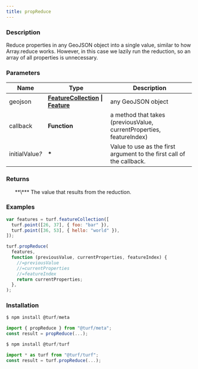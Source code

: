 ```yaml
---
title: propReduce
---
```


    
### Description

Reduce properties in any GeoJSON object into a single value,
similar to how Array.reduce works. However, in this case we lazily run
the reduction, so an array of all properties is unnecessary.

### Parameters

| Name                 | Type                                                                                                                                   | Description                                                           |
| -------------------- | -------------------------------------------------------------------------------------------------------------------------------------- | --------------------------------------------------------------------- |
| geojson              | **[FeatureCollection](https://tools.ietf.org/html/rfc7946#section-3.3) \| [Feature](https://tools.ietf.org/html/rfc7946#section-3.2)** | any GeoJSON object                                                    |
| callback             | **Function**                                                                                                                           | a method that takes (previousValue, currentProperties, featureIndex)  |
| initialValue<i>?</i> | **\***                                                                                                                                 | Value to use as the first argument to the first call of the callback. |

### Returns

<ul>
  **\*** The value that results from the reduction.

</ul>

### Examples

```javascript
var features = turf.featureCollection([
  turf.point([26, 37], { foo: "bar" }),
  turf.point([36, 53], { hello: "world" }),
]);

turf.propReduce(
  features,
  function (previousValue, currentProperties, featureIndex) {
    //=previousValue
    //=currentProperties
    //=featureIndex
    return currentProperties;
  },
);
```

### Installation

```javascript
$ npm install @turf/meta

import { propReduce } from "@turf/meta";
const result = propReduce(...);
```

```javascript
$ npm install @turf/turf

import * as turf from "@turf/turf";
const result = turf.propReduce(...);
```
